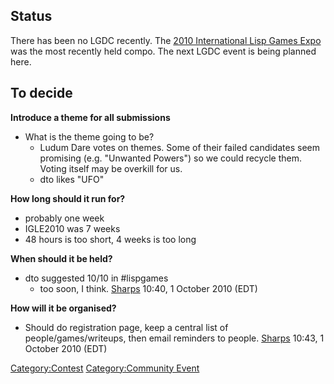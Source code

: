 == Status ==

There has been no LGDC recently. The [[ILGE2010|2010 International Lisp Games Expo]] was the most recently held compo. The next LGDC event is being planned here.

== To decide ==

'''Introduce a theme for all submissions'''
* What is the theme going to be?
** Ludum Dare votes on themes. Some of their failed candidates seem promising (e.g. "Unwanted Powers") so we could recycle them. Voting itself may be overkill for us.
** dto likes "UFO"

'''How long should it run for?'''
* probably one week
* IGLE2010 was 7 weeks
* 48 hours is too short, 4 weeks is too long

''' When should it be held?'''
* dto suggested 10/10 in #lispgames
** too soon, I think.  [[User:Sharps|Sharps]] 10:40, 1 October 2010 (EDT)

''' How will it be organised?'''
* Should do registration page, keep a central list of people/games/writeups, then email reminders to people.  [[User:Sharps|Sharps]] 10:43, 1 October 2010 (EDT)



[[Category:Contest]]
[[Category:Community Event]]